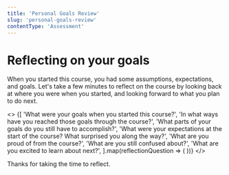 ```yaml
---
title: 'Personal Goals Review'
slug: 'personal-goals-review'
contentType: 'Assessment'
---
```


# Reflecting on your goals

When you started this course, you had some assumptions, expectations, and goals. Let's take a few
minutes to reflect on the course by looking back at where you were when you started, and looking
forward to what you plan to do next.

<>
  {[
    'What were your goals when you started this course?',
    'In what ways have you reached those goals through the course?',
    'What parts of your goals do you still have to accomplish?',
    'What were your expectations at the start of the course? What surprised you along the way?',
    'What are you proud of from the course?',
    'What are you still confused about?',
    'What are you excited to learn about next?',
  ].map(reflectionQuestion => (
    <TextResponse prompt={reflectionQuestion} />
  ))}
</>

Thanks for taking the time to reflect.
